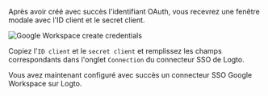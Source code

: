 Après avoir créé avec succès l'identifiant OAuth, vous recevrez une fenêtre modale avec l'ID client et le secret client.

<img
  src="/img/assets/google_workspace_create_credentials.webp"
  alt="Google Workspace create credentials"
/>

Copiez l'`ID client` et le `secret client` et remplissez les champs correspondants dans l'onglet `Connection` du connecteur SSO de Logto.

Vous avez maintenant configuré avec succès un connecteur SSO Google Workspace sur Logto.
